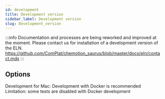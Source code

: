 ```yaml
---
id: development
title: Development version
sidebar_label: Development version
slug: Development_version
---
```


:::info
Documentation and processes are being reworked and improved at the moment. Please contact us for installation of a development version of the ELN.  
https://github.com/ComPlat/chemotion_saurus/blob/master/docs/eln/contact.mdx
:::

## Options

Development for Mac: Development with Docker is recommended
Limitation: some tests are disabled with Docker development




